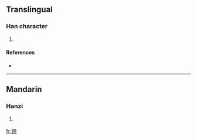 ==Translingual==

===Han character===
{{Han char|rn=86|rad=火|as=10|sn=14|four=|canj=火田大心 (FWKP)}}

# {{defn|Han|sort=火10}}

====References====
* {{Han ref|kx=0678.270|dkj=19274|hdz=32223.080|uh=717E|ud=29054}}

----

==Mandarin==

===Hanzi===
{{cmn-hanzi|pin=[[yūn]] ([[yun1]]), [[xī]] ([[xi1]])|wg=yun<sup>1</sup>, hsi<sup>1</sup>}}

# {{defn|Mandarin}}

[[fr:煾]]